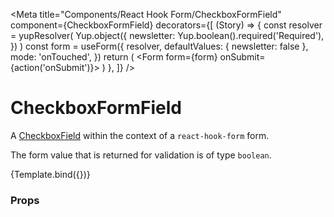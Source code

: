 
<Meta
  title="Components/React Hook Form/CheckboxFormField"
  component={CheckboxFormField}
  decorators={[
    (Story) => {
      const resolver = yupResolver(
        Yup.object({
          newsletter: Yup.boolean().required('Required'),
        })
      )
      const form = useForm({
        resolver,
        defaultValues: { newsletter: false },
        mode: 'onTouched',
      })
      return (
        <Form form={form} onSubmit={action('onSubmit')}>
          <Story />
        </Form>
      )
    },
  ]}
/>

# CheckboxFormField

A [CheckboxField](../?path=/docs/components-formnew-checkboxfield--default-story) within the context of a `react-hook-form` form.

The form value that is returned for validation is of type `boolean`.


<Canvas>
  <Story
    name="Default"
    args={{
      name: 'newsletter',
      label: 'Subscribe me to the newsletter',
      message: 'Read more about our writing policy on the home page',
      disabled: false,
    }}
  >
    {Template.bind({})}
  </Story>
</Canvas>

### Props

<ArgsTable story="Default" />
